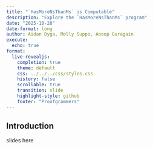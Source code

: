```yaml
---
title: "`HasMoreNsThanMs` is Computable"
description: "Explore the `HasMoreNsThanMs` program"
date: "2025-10-28"
date-format: long
author: Aidan Dyga, Molly Suppo, Anoop Guragain
execute:
  echo: true
format:
  live-revealjs:
    completion: true
    theme: default
    css: ../../../css/styles.css
    history: false
    scrollable: true
    transition: slide
    highlight-style: github
    footer: "Proofgrammers"
---
```


## Introduction

slides here
